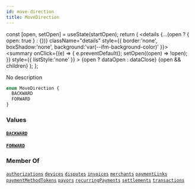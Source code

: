 ```yaml
---
id: move-direction
title: MoveDirection
---
```









  const [open, setOpen] = useState(startOpen);
  return (
    <details {...(open ? { open: true } : {})} className="details" style={{ border:'none', boxShadow:'none', background:'var(--ifm-background-color)' }}>
      <summary
        onClick={(e) => {
          e.preventDefault();
          setOpen((open) => !open);
        }}
        style={{ listStyle:'none' }}
      >
      {open ? dataOpen : dataClose}
      </summary>
      {open && children}
    </details>
  );
};








No description


```graphql
enum MoveDirection {
  BACKWARD
  FORWARD
}
```




### Values

#### [`BACKWARD`](#)  
> 
> 
> 
> 

#### [`FORWARD`](#)  
> 
> 
> 
> 



### Member Of

[`authorizations`](/docs/api/api/queries/authorizations)  <Badge class="badge badge--secondary" text="query"/><Bullet />[`devices`](/docs/api/api/queries/devices)  <Badge class="badge badge--secondary" text="query"/><Bullet />[`disputes`](/docs/api/api/queries/disputes)  <Badge class="badge badge--secondary" text="query"/><Bullet />[`invoices`](/docs/api/api/queries/invoices)  <Badge class="badge badge--secondary" text="query"/><Bullet />[`merchants`](/docs/api/api/queries/merchants)  <Badge class="badge badge--secondary" text="query"/><Bullet />[`paymentLinks`](/docs/api/api/queries/payment-links)  <Badge class="badge badge--secondary" text="query"/><Bullet />[`paymentMethodTokens`](/docs/api/api/queries/payment-method-tokens)  <Badge class="badge badge--secondary" text="query"/><Bullet />[`payors`](/docs/api/api/queries/payors)  <Badge class="badge badge--secondary" text="query"/><Bullet />[`recurringPayments`](/docs/api/api/queries/recurring-payments)  <Badge class="badge badge--secondary" text="query"/><Bullet />[`settlements`](/docs/api/api/queries/settlements)  <Badge class="badge badge--secondary" text="query"/><Bullet />[`transactions`](/docs/api/api/queries/transactions)  <Badge class="badge badge--secondary" text="query"/>


